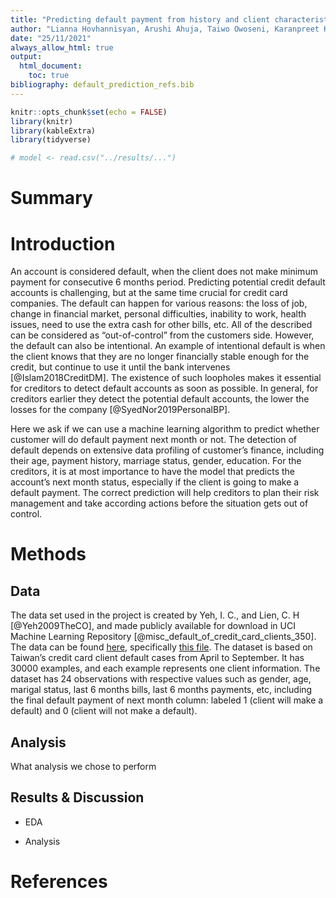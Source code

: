 ```yaml
---
title: "Predicting default payment from history and client characteristics"
author: "Lianna Hovhannisyan, Arushi Ahuja, Taiwo Owoseni, Karanpreet Kaur"
date: "25/11/2021"
always_allow_html: true
output:
  html_document:
    toc: true
bibliography: default_prediction_refs.bib
---
```


```r
knitr::opts_chunk$set(echo = FALSE)
library(knitr)
library(kableExtra)
library(tidyverse)
```

```r
# model <- read.csv("../results/...")
```

# Summary

# Introduction

An account is considered default, when the client does not make minimum payment for consecutive 6 months period. Predicting potential credit default accounts is challenging, but at the same time crucial for credit card companies. The default can happen for various reasons: the loss of job, change in financial market, personal difficulties, inability to work, health issues, need to use the extra cash for other bills, etc. All of the described can be considered as "out-of-control" from the customers side. However, the default can also be intentional. An example of intentional default is when the client knows that they are no longer financially stable enough for the credit, but continue to use it until the bank intervenes [@Islam2018CreditDM]. The existence of such loopholes makes it essential for creditors to detect default accounts as soon as possible. In general, for creditors earlier they detect the potential default accounts, the lower the losses for the company [@SyedNor2019PersonalBP].

Here we ask if we can use a machine learning algorithm to predict whether customer will do default payment next month or not. The detection of default depends on extensive data profiling of customer's finance, including their age, payment history, marriage status, gender, education. For the creditors, it is at most importance to have the model that predicts the account's next month status, especially if the client is going to make a default payment. The correct prediction will help creditors to plan their risk management and take according actions before the situation gets out of control.

# Methods

## Data

The data set used in the project is created by Yeh, I. C., and Lien, C. H [@Yeh2009TheCO], and made publicly available for download in UCI Machine Learning Repository [@misc_default_of_credit_card_clients_350]. The data can be found [here](<https://archive-beta.ics.uci.edu/ml/datasets/default+of+credit+card+clients>), specifically [this file](<https://archive.ics.uci.edu/ml/machine-learning-databases/00350/default%20of%20credit%20card%20clients.xls>). The dataset is based on Taiwan's credit card client default cases from April to September. It has 30000 examples, and each example represents one client information. The dataset has 24 observations with respective values such as gender, age, marigal status, last 6 months bills, last 6 months payments, etc, including the final default payment of next month column: labeled 1 (client will make a default) and 0 (client will not make a default).   

## Analysis

What analysis we chose to perform

## Results & Discussion

-   EDA

- Analysis

# References
